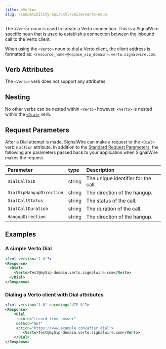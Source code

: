 ---
title: <Verto>
slug: /compatibility-api/cxml/voice/verto-noun
---


The `<Verto>` noun is used to create a Verto connection. This is a SignalWire specific noun
that is used to establish a connection between the inbound call to the Verto client.

When using the `<Verto>` noun to dial a Verto client, the client address is formatted as: `<resource_name>@<space_sip_domain>.verto.signalwire.com`.


## Verb Attributes

The `<Verto>` verb does not support any attributes.

## Nesting

No other verbs can be nested within `<Verto>` however, `<Verto>` is nested within the [`<Dial>`](./dial.mdx) verb.

## Request Parameters

After a Dial attempt is made, SignalWire can make a request to the `<Dial>` verb's `action` attribute.
In addition to the [Standard Request Parameters](./index.mdx#request-parameters), the following are
parameters passed back to your application when SignalWire makes the request.

| Parameter                | type   | Description                         |
|:-------------------------|:-------|:------------------------------------|
| `DialCallSID`            | string | The unique identifier for the call. |
| `DialSipHangupDirection` | string | The direction of the hangup.        |
| `DialCallStatus`         | string | The status of the call.             |
| `DialCallDuration`       | string | The duration of the call.           |
| `HangupDirection`        | string | The direction of the hangup.        |

## Examples

### A simple Verto Dial

```xml
<?xml version="1.0"?>
<Response>
  <Dial>
    <Verto>Test@mySip-domain.verto.signalwire.com</Verto>
  </Dial>
</Response>
```



### Dialing a Verto client with Dial attributes

```xml
<?xml version="1.0" encoding="UTF-8"?>
<Response>
    <Dial
     record="record-from-answer"
     method="GET"
     action="https://www.example.com/after_dial">
        <Verto>Test@mySip-domain.verto.signalwire.com</Verto>
    </Dial>
</Response>
```
